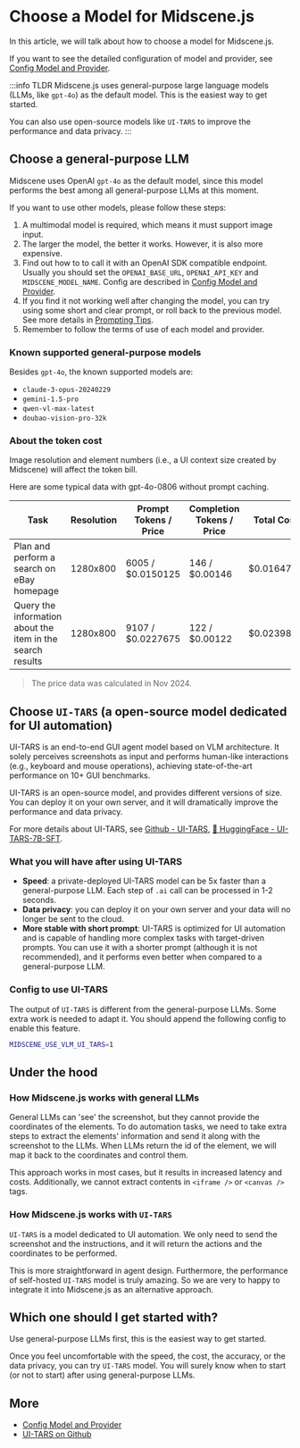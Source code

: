 # Choose a Model for Midscene.js

In this article, we will talk about how to choose a model for Midscene.js.

If you want to see the detailed configuration of model and provider, see [Config Model and Provider](./model-provider).

:::info TLDR
Midscene.js uses general-purpose large language models (LLMs, like `gpt-4o`) as the default model. This is the easiest way to get started.

You can also use open-source models like `UI-TARS` to improve the performance and data privacy.
:::

## Choose a general-purpose LLM

Midscene uses OpenAI `gpt-4o` as the default model, since this model performs the best among all general-purpose LLMs at this moment.

If you want to use other models, please follow these steps:

1. A multimodal model is required, which means it must support image input.
1. The larger the model, the better it works. However, it is also more expensive.
1. Find out how to to call it with an OpenAI SDK compatible endpoint. Usually you should set the `OPENAI_BASE_URL`, `OPENAI_API_KEY` and `MIDSCENE_MODEL_NAME`. Config are described in [Config Model and Provider](./model-provider).
1. If you find it not working well after changing the model, you can try using some short and clear prompt, or roll back to the previous model. See more details in [Prompting Tips](./prompting-tips).
1. Remember to follow the terms of use of each model and provider.

### Known supported general-purpose models

Besides `gpt-4o`, the known supported models are:

- `claude-3-opus-20240229`
- `gemini-1.5-pro`
- `qwen-vl-max-latest`
- `doubao-vision-pro-32k`

### About the token cost

Image resolution and element numbers (i.e., a UI context size created by Midscene) will affect the token bill.

Here are some typical data with gpt-4o-0806 without prompt caching.

|Task | Resolution | Prompt Tokens / Price | Completion Tokens / Price | Total Cost |
|-----|------------|--------------|---------------|-----------------|
|Plan and perform a search on eBay homepage| 1280x800 | 6005 / $0.0150125 |146 / $0.00146| $0.0164725 |
|Query the information about the item in the search results| 1280x800 | 9107 / $0.0227675 | 122 / $0.00122 | $0.0239875 |

> The price data was calculated in Nov 2024.

## Choose `UI-TARS` (a open-source model dedicated for UI automation)

UI-TARS is an end-to-end GUI agent model based on VLM architecture. It solely perceives screenshots as input and performs human-like interactions (e.g., keyboard and mouse operations), achieving state-of-the-art performance on 10+ GUI benchmarks.

UI-TARS is an open-source model, and provides different versions of size. You can deploy it on your own server, and it will dramatically improve the performance and data privacy.

For more details about UI-TARS, see [Github - UI-TARS](https://github.com/bytedance/ui-tars), [🤗 HuggingFace - UI-TARS-7B-SFT](https://huggingface.co/bytedance-research/UI-TARS-7B-SFT).

### What you will have after using UI-TARS

- **Speed**: a private-deployed UI-TARS model can be 5x faster than a general-purpose LLM. Each step of `.ai` call can be processed in 1-2 seconds.
- **Data privacy**: you can deploy it on your own server and your data will no longer be sent to the cloud.
- **More stable with short prompt**: ⁠UI-TARS is optimized for UI automation and is capable of handling more complex tasks with target-driven prompts. You can use it with a shorter prompt (although it is not recommended), and it performs even better when compared to a general-purpose LLM.

### Config to use UI-TARS

The output of `UI-TARS` is different from the general-purpose LLMs. Some extra work is needed to adapt it. You should append the following config to enable this feature.

```bash
MIDSCENE_USE_VLM_UI_TARS=1
```

## Under the hood

### How Midscene.js works with general LLMs

General LLMs can 'see' the screenshot, but they cannot provide the coordinates of the elements. To do automation tasks, we need to take extra steps to extract the elements' information and send it along with the screenshot to the LLMs. When LLMs return the id of the element, we will map it back to the coordinates and control them.

This approach works in most cases, but it results in increased latency and costs. Additionally, we cannot extract contents in `<iframe />` or `<canvas />` tags.

### How Midscene.js works with `UI-TARS`

`UI-TARS` is a model dedicated to UI automation. We only need to send the screenshot and the instructions, and it will return the actions and the coordinates to be performed. 

This is more straightforward in agent design. Furthermore, the performance of self-hosted `UI-TARS` model is truly amazing. So we are very to happy to integrate it into Midscene.js as an alternative approach.

## Which one should I get started with?

Use general-purpose LLMs first, this is the easiest way to get started.

Once you feel uncomfortable with the speed, the cost, the accuracy, or the data privacy, you can try `UI-TARS` model. You will surely know when to start (or not to start) after using general-purpose LLMs.

## More

* [Config Model and Provider](./model-provider)
* [UI-TARS on Github](https://github.com/bytedance/ui-tars)